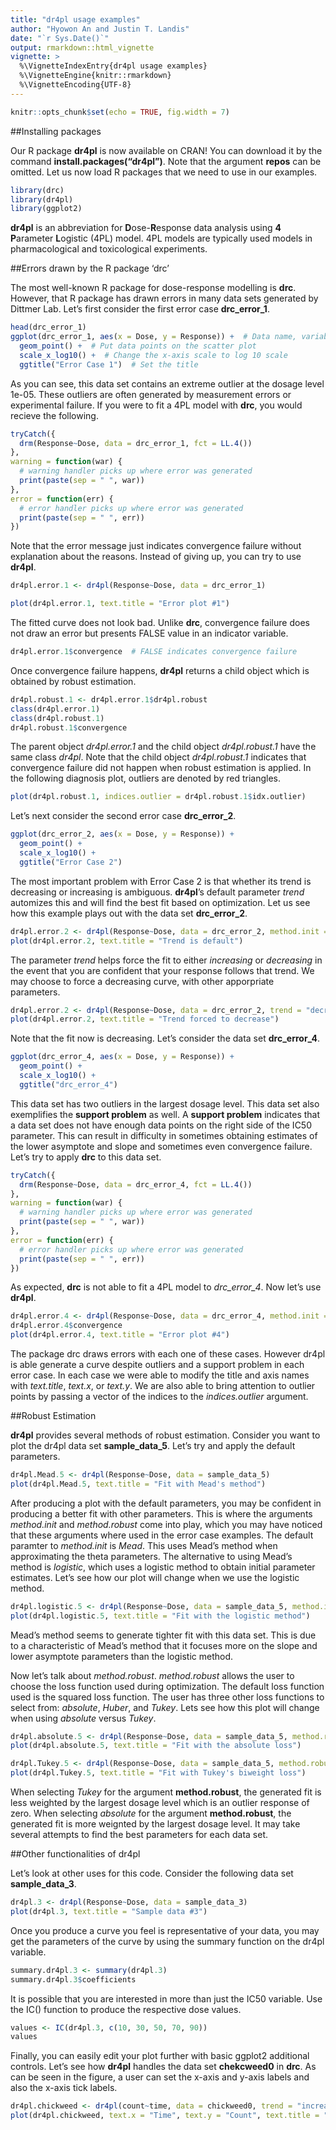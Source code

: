 ```yaml
---
title: "dr4pl usage examples"
author: "Hyowon An and Justin T. Landis"
date: "`r Sys.Date()`"
output: rmarkdown::html_vignette
vignette: >
  %\VignetteIndexEntry{dr4pl usage examples}
  %\VignetteEngine{knitr::rmarkdown}
  %\VignetteEncoding{UTF-8}
---
```


```r
knitr::opts_chunk$set(echo = TRUE, fig.width = 7)
```

##Installing packages

Our R package **dr4pl** is now available on CRAN! You can download it by the command **install.packages("dr4pl")**. Note that the argument **repos** can be omitted. Let us now load R packages that we need to use in our examples.

```r
library(drc)
library(dr4pl)
library(ggplot2)
```

**dr4pl** is an abbreviation for **D**ose-**R**esponse data analysis using **4** **P**arameter **L**ogistic (4PL) model. 4PL models are typically used models in pharmacological and toxicological experiments.

##Errors drawn by the R package 'drc'

The most well-known R package for dose-response modelling is **drc**. However, that R package has drawn errors in many data sets generated by Dittmer Lab. Let's first consider the first error case **drc_error_1**.

```r
head(drc_error_1)
ggplot(drc_error_1, aes(x = Dose, y = Response)) +  # Data name, variable names
  geom_point() +  # Put data points on the scatter plot
  scale_x_log10() +  # Change the x-axis scale to log 10 scale
  ggtitle("Error Case 1")  # Set the title
```

As you can see, this data set contains an extreme outlier at the dosage level 1e-05. These outliers are often generated by measurement errors or experimental failure. If you were to fit a 4PL model with **drc**, you would recieve the following.

```r
tryCatch({
  drm(Response~Dose, data = drc_error_1, fct = LL.4())
},
warning = function(war) {
  # warning handler picks up where error was generated
  print(paste(sep = " ", war))
},
error = function(err) {
  # error handler picks up where error was generated
  print(paste(sep = " ", err))
})
```

Note that the error message just indicates convergence failure without explanation about the reasons. Instead of giving up, you can try to use **dr4pl**.

```r
dr4pl.error.1 <- dr4pl(Response~Dose, data = drc_error_1)

plot(dr4pl.error.1, text.title = "Error plot #1")
```

The fitted curve does not look bad. Unlike **drc**, convergence failure does not draw an error but presents FALSE value in an indicator variable.

```r
dr4pl.error.1$convergence  # FALSE indicates convergence failure
```

Once convergence failure happens, **dr4pl** returns a child object which is obtained by robust estimation.

```r
dr4pl.robust.1 <- dr4pl.error.1$dr4pl.robust
class(dr4pl.error.1)
class(dr4pl.robust.1)
dr4pl.robust.1$convergence
```

The parent object *dr4pl.error.1* and the child object *dr4pl.robust.1* have the same class *dr4pl*. Note that the child object *dr4pl.robust.1* indicates that convergence failure did not happen when robust estimation is applied. In the following diagnosis plot, outliers are denoted by red triangles.

```r
plot(dr4pl.robust.1, indices.outlier = dr4pl.robust.1$idx.outlier)
```

Let's next consider the second error case **drc_error_2**.

```r
ggplot(drc_error_2, aes(x = Dose, y = Response)) +
  geom_point() +
  scale_x_log10() +
  ggtitle("Error Case 2")
```

The most important problem with Error Case 2 is that whether its trend is decreasing or increasing is ambiguous. **dr4pl**'s default parameter *trend* automizes this and will find the best fit based on optimization. Let us see how this example plays out with the data set **drc_error_2**.

```r
dr4pl.error.2 <- dr4pl(Response~Dose, data = drc_error_2, method.init = "logistic")
plot(dr4pl.error.2, text.title = "Trend is default")
```

The parameter *trend* helps force the fit to either *increasing* or *decreasing* in the event that you are confident that your response follows that trend. We may choose to force a decreasing curve, with other apporpriate parameters.

```r
dr4pl.error.2 <- dr4pl(Response~Dose, data = drc_error_2, trend = "decreasing", method.init = "logistic", method.robust = "absolute")
plot(dr4pl.error.2, text.title = "Trend forced to decrease")
```

Note that the fit now is decreasing. Let's consider the data set **drc_error_4**.

```r
ggplot(drc_error_4, aes(x = Dose, y = Response)) +
  geom_point() +
  scale_x_log10() +
  ggtitle("drc_error_4")
```

This data set has two outliers in the largest dosage level. This data set also exemplifies the **support problem** as well. A **support problem** indicates that a data set does not have enough data points on the right side of the IC50 parameter. This can result in difficulty in sometimes obtaining estimates of the lower asymptote and slope and sometimes even convergence failure. Let's try to apply **drc** to this data set.

```r
tryCatch({
  drm(Response~Dose, data = drc_error_4, fct = LL.4())
},
warning = function(war) {
  # warning handler picks up where error was generated
  print(paste(sep = " ", war))
},
error = function(err) {
  # error handler picks up where error was generated
  print(paste(sep = " ", err))
})
```

As expected, **drc** is not able to fit a 4PL model to *drc_error_4*. Now let's use **dr4pl**.

```r
dr4pl.error.4 <- dr4pl(Response~Dose, data = drc_error_4, method.init = "logistic")
dr4pl.error.4$convergence
plot(dr4pl.error.4, text.title = "Error plot #4")
```

The package drc draws errors with each one of these cases. However dr4pl is able generate a curve despite outliers and a support problem in each error case. In each case we were able to modify the title and axis names with *text.title*, *text.x*, or *text.y*. We are also able to bring attention to outlier points by passing a vector of the indices to the *indices.outlier* argument.

##Robust Estimation

**dr4pl** provides several methods of robust estimation. Consider you want to plot the dr4pl data set **sample_data_5**. Let's try and apply the default parameters.

```r
dr4pl.Mead.5 <- dr4pl(Response~Dose, data = sample_data_5)
plot(dr4pl.Mead.5, text.title = "Fit with Mead's method")
```

After producing a plot with the default parameters, you may be confident in producing a better fit with other parameters. This is where the arguments *method.init* and *method.robust* come into play, which you may have noticed that these arguments where used in the error case examples. The default paramter to *method.init* is *Mead*. This uses Mead's method when approximating the theta parameters. The alternative to using Mead's method is *logistic*, which uses a logistic method to obtain initial parameter estimates. Let's see how our plot will change when we use the logistic method.

```r
dr4pl.logistic.5 <- dr4pl(Response~Dose, data = sample_data_5, method.init = "logistic")
plot(dr4pl.logistic.5, text.title = "Fit with the logistic method")
```

Mead's method seems to generate tighter fit with this data set. This is due to a characteristic of Mead's method that it focuses more on the slope and lower asymptote parameters than the logistic method.

Now let's talk about *method.robust*. *method.robust* allows the user to choose the loss function used during optimization. The default loss function used is the squared loss function. The user has three other loss functions to select from: *absolute*, *Huber*, and *Tukey*. Lets see how this plot will change when using *absolute* versus *Tukey*.

```r
dr4pl.absolute.5 <- dr4pl(Response~Dose, data = sample_data_5, method.robust = "absolute")
plot(dr4pl.absolute.5, text.title = "Fit with the absolute loss")

dr4pl.Tukey.5 <- dr4pl(Response~Dose, data = sample_data_5, method.robust = "Tukey")
plot(dr4pl.Tukey.5, text.title = "Fit with Tukey's biweight loss")
```

When selecting *Tukey* for the argument **method.robust**, the generated fit is less weighted by the largest dosage level which is an outlier response of zero. When selecting *absolute* for the argument **method.robust**, the generated fit is more weignted by the largest dosage level. It may take several attempts to find the best parameters for each data set. 

##Other functionalities of dr4pl

Let's look at other uses for this code. Consider the following data set **sample_data_3**.

```r
dr4pl.3 <- dr4pl(Response~Dose, data = sample_data_3)
plot(dr4pl.3, text.title = "Sample data #3")
```

Once you produce a curve you feel is representative of your data, you may get the parameters of the curve by using the summary function on the dr4pl variable.

```r
summary.dr4pl.3 <- summary(dr4pl.3)
summary.dr4pl.3$coefficients
```

It is possible that you are interested in more than just the IC50 variable. Use the IC() function to produce the respective dose values. 

```r
values <- IC(dr4pl.3, c(10, 30, 50, 70, 90))
values
```

Finally, you can easily edit your plot further with basic ggplot2 additional controls. Let's see how **dr4pl** handles the data set **chekcweed0** in **drc**. As can be seen in the figure, a user can set the x-axis and y-axis labels and also the x-axis tick labels.

```r
dr4pl.chickweed <- dr4pl(count~time, data = chickweed0, trend = "increasing")
plot(dr4pl.chickweed, text.x = "Time", text.y = "Count", text.title = "Dataset chickweed0", breaks.x = c(25, 100, 175, 250))
```